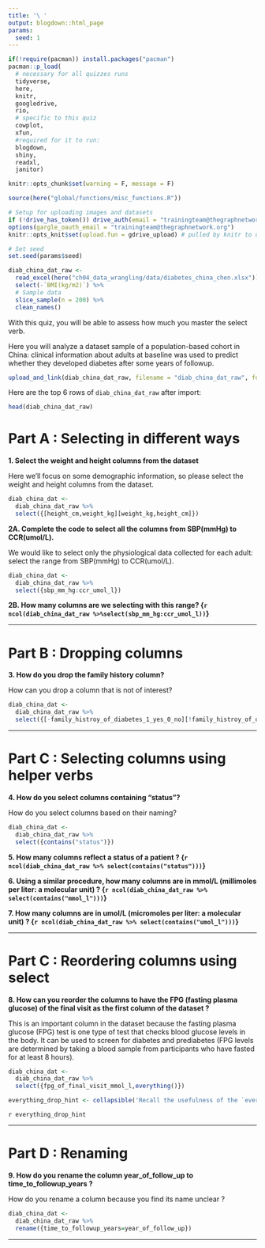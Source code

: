```yaml
---
title: '\ '
output: blogdown::html_page
params:
  seed: 1
---
```


```r
if(!require(pacman)) install.packages("pacman")
pacman::p_load(
  # necessary for all quizzes runs
  tidyverse, 
  here,
  knitr,
  googledrive,
  rio,
  # specific to this quiz             
  cowplot, 
  xfun,
  #required for it to run:
  blogdown,
  shiny,
  readxl, 
  janitor)

knitr::opts_chunk$set(warning = F, message = F)

source(here("global/functions/misc_functions.R"))

# Setup for uploading images and datasets
if (!drive_has_token()) drive_auth(email = "trainingteam@thegraphnetwork.org")
options(gargle_oauth_email = "trainingteam@thegraphnetwork.org")
knitr::opts_knit$set(upload.fun = gdrive_upload) # pulled by knitr to upload image

# Set seed
set.seed(params$seed)
```

```r
diab_china_dat_raw <- 
  read_excel(here("ch04_data_wrangling/data/diabetes_china_chen.xlsx")) %>%
  select(-`BMI(kg/m2)`) %>% 
  # Sample data
  slice_sample(n = 200) %>%
  clean_names()
```

With this quiz, you will be able to assess how much you master the select verb.

Here you will analyze a dataset sample of a population-based cohort in China: clinical information about adults at baseline was used to predict whether they developed diabetes after some years of followup.

```r
upload_and_link(diab_china_dat_raw, filename = "diab_china_dat_raw", format =  "csv")
```

Here are the top 6 rows of `diab_china_dat_raw` after import:

```r
head(diab_china_dat_raw)
```

# Part A : Selecting in different ways

**1. Select the weight and height columns from the dataset**

Here we'll focus on some demographic information, so please select the weight and height columns from the dataset. 

```r
diab_china_dat <- 
  diab_china_dat_raw %>% 
  select({[height_cm,weight_kg][weight_kg,height_cm]})
```


**2A. Complete the code to select all the columns from SBP(mmHg) to CCR(umol/L).**

We would like to select only the physiological data collected for each adult: select the range from SBP(mmHg) to CCR(umol/L).

```r
diab_china_dat <-
  diab_china_dat_raw %>%
  select({sbp_mm_hg:ccr_umol_l})
```

**2B. How many columns are we selecting with this range? {`r ncol(diab_china_dat_raw %>%select(sbp_mm_hg:ccr_umol_l))`}**

------------------------------------------------------------------------

# Part B : Dropping columns

**3. How do you drop the family history column?**

How can you drop a column that is not of interest?

```r
diab_china_dat <-
  diab_china_dat_raw %>%
  select({[-family_histroy_of_diabetes_1_yes_0_no][!family_histroy_of_diabetes_1_yes_0_no]})
```

------------------------------------------------------------------------

# Part C : Selecting columns using helper verbs

**4. How do you select columns containing "status"?**

How do you select columns based on their naming?

```r
diab_china_dat <-
  diab_china_dat_raw %>%
  select({contains("status")})
```

**5. How many columns reflect a status of a patient ? {`r ncol(diab_china_dat_raw %>% select(contains("status")))`}**

**6. Using a similar procedure, how many columns are in mmol/L (millimoles per liter: a molecular unit) ? {`r ncol(diab_china_dat_raw %>% select(contains("mmol_l")))`}**

**7. How many columns are in umol/L (micromoles per liter: a molecular unit) ? {`r ncol(diab_china_dat_raw %>% select(contains("umol_l")))`}**

------------------------------------------------------------------------

# Part C : Reordering columns using select

**8. How can you reorder the columns to have the FPG (fasting plasma glucose) of the final visit as the first column of the dataset ?**

This is an important column in the dataset because the fasting plasma glucose (FPG) test is one type of test that checks blood glucose levels in the body. It can be used to screen for diabetes and prediabetes (FPG levels are determined by taking a blood sample from participants who have fasted for at least 8 hours).

```r
diab_china_dat <-
  diab_china_dat_raw %>%
  select({fpg_of_final_visit_mmol_l,everything()})
```

```r
everything_drop_hint <- collapsible('Recall the usefulness of the `everything()` function for selecting columns.')
```

`r everything_drop_hint`

------------------------------------------------------------------------

# Part D : Renaming

**9. How do you rename the column year_of_follow_up to time_to_followup_years ?**

How do you rename a column because you find its name unclear ?

```r
diab_china_dat <-
  diab_china_dat_raw %>%
  rename({time_to_followup_years=year_of_follow_up})
```

------------------------------------------------------------------------
